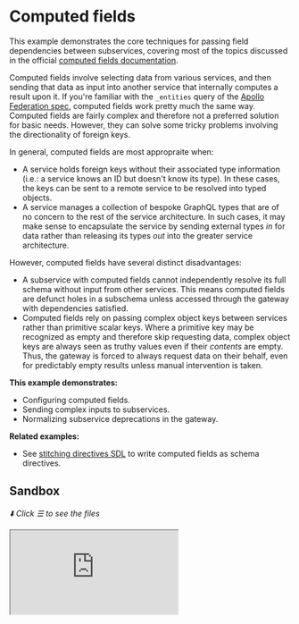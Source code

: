 # Computed fields

This example demonstrates the core techniques for passing field dependencies between subservices,
covering most of the topics discussed in the official
[computed fields documentation](/docs/approaches/type-merging#computed-fields).

Computed fields involve selecting data from various services, and then sending that data as input
into another service that internally computes a result upon it. If you're familiar with the
`_entities` query of the
[Apollo Federation spec](https://www.apollographql.com/docs/federation/federation-spec/#query_entities),
computed fields work pretty much the same way. Computed fields are fairly complex and therefore not
a preferred solution for basic needs. However, they can solve some tricky problems involving the
directionality of foreign keys.

In general, computed fields are most appropraite when:

- A service holds foreign keys without their associated type information (i.e.: a service knows an
  ID but doesn't know its type). In these cases, the keys can be sent to a remote service to be
  resolved into typed objects.
- A service manages a collection of bespoke GraphQL types that are of no concern to the rest of the
  service architecture. In such cases, it may make sense to encapsulate the service by sending
  external types _in_ for data rather than releasing its types _out_ into the greater service
  architecture.

However, computed fields have several distinct disadvantages:

- A subservice with computed fields cannot independently resolve its full schema without input from
  other services. This means computed fields are defunct holes in a subschema unless accessed
  through the gateway with dependencies satisfied.
- Computed fields rely on passing complex object keys between services rather than primitive scalar
  keys. Where a primitive key may be recognized as empty and therefore skip requesting data, complex
  object keys are always seen as truthy values even if their _contents_ are empty. Thus, the gateway
  is forced to always request data on their behalf, even for predictably empty results unless manual
  intervention is taken.

**This example demonstrates:**

- Configuring computed fields.
- Sending complex inputs to subservices.
- Normalizing subservice deprecations in the gateway.

**Related examples:**

- See [stitching directives SDL](/handbook/foundation/stitching-directives-sdl) to write computed
  fields as schema directives.

## Sandbox

_⬇️ Click ☰ to see the files_

<iframe
  src="https://codesandbox.io/embed/github/ardatan/schema-stitching/tree/master/examples/computed-fields?codemirror=1&fontsize=14&initialpath=/graphql&theme=dark"
  className="mt-6 w-full h-[500px] rounded-md"
  title="computed-fields"
  allow="geolocation; microphone; camera; midi; vr; accelerometer; gyroscope; payment; ambient-light-sensor; encrypted-media; usb"
  sandbox="allow-forms allow-modals allow-popups allow-presentation allow-same-origin allow-scripts"
/>

> You can also see the project on GitHub
> [here](https://github.com/ardatan/schema-stitching/tree/master/examples/computed-fields).

The following service is available for interactive queries:

- **Stitched gateway:** listening on 4000/graphql

For simplicity, all subservices in this example are run locally by the gateway server. You could
easily break out any subservice into a standalone remote server following the
[combining local and remote schemas](/handbook/foundation/combining-local-and-remote-schemas)
example.

## Summary

Visit the stitched gateway and try running the following query:

```graphql
query {
  products(upcs: [1, 2, 3, 4]) {
    name
    price
    category {
      name
    }
    metadata {
      __typename
      name
      ... on GeoLocation {
        name
        lat
        lon
      }
      ... on SportsTeam {
        location {
          name
          lat
          lon
        }
      }
      ... on TelevisionSeries {
        season
      }
    }
  }
}
```

The `category` and `metadata` associations come from the Metadata service, and are merged with
Products service data using computed fields (this configuration can also be written using
[schema directives](/handbook/foundation/stitching-directives-sdl)):

```js
merge: {
  Product: {
    fields: {
      category: { selectionSet: '{ categoryId }', computed: true },
      metadata: { selectionSet: '{ metadataIds }', computed: true },
    },
    fieldName: '_products',
    key: ({ categoryId, metadataIds }) => ({ categoryId, metadataIds }),
    argsFromKeys: (keys) => ({ keys }),
  }
}
```

In this pattern, the `category` and `metadata` fields each specify _field-level selection sets_ that
will only be collected from other services when their respective fields are requested. The
additional `computed` setting isolates these fields into a standalone schema that assures the fields
are always requested directly by the gateway with their dependencies provided. Together, the results
of these selection sets are built into an object key and sent off to the Metadata service to be
resolved into its version of the `Product` type.

_metadata schema:_

```graphql
type Product {
  category: Category # @computed(selectionSet: "{ categoryId }")
  metadata: [Metadata] # @computed(selectionSet: "{ metadataIds }")
}

input ProductKey {
  categoryId: ID
  metadataIds: [ID!]
}

type Query {
  _products(keys: [ProductKey!]!): [Product]!
}
```

### Resolving metadata

The `metadata` association is a pretty good candidate for computed fields.

Looking at the way associations are structured, the Products service holds metadata record IDs
without any associated type information. Therefore, the Products service must send these untyped IDs
over to the Metadata service to be resolved into type objects (this is inherently a shortcoming of
the data model&mdash;in a perfect solution, association data would be migrated over to the Metadata
service where both ID and type information is available).

Even if the Products service had all association data available though, there's still some merit in
having the Metadata service _internalize_ the `Product` type rather than _externalizing_ all of its
bespoke Metadata types. Encapsulation of concerns is a valid factor to weigh against implementation
complexity.

### Resolving category

The `catagory` association is needlessly complex using computed fields. It could just as easily use
a [basic foreign key pattern](/handbook/foundation/type-merging-single-records) in the Products
service, which would eliminate the unsightly `categoryId` field from its schema:

_products schema:_

```graphql
type Product {
  ...
  # categoryId: ID << remove this
  category: Category
}

type Category {
  id: ID!
}
```

### Deprecating subservice inconsistencies

One of the biggest shortcomings of computed fields is their inconsistency&mdash;they cannot be
resolved outside of gateway context where their dependencies are satisfied. If you also utilize the
subservice as a standalone GraphQL resource, then computed fields appear as defunct holes in its
schema.

An imperfect solution to this problem is to deprecate all computed fields in the subservice, and
then remove those deprecations in the gateway proxy layer. For example:

_metadata schema:_

```graphql
type Product {
  category: Category @deprecated(reason: "gateway access only")
  metadata: [Metadata] @deprecated(reason: "gateway access only")
}
```

_index.js:_

```js
import { stitchSchemas } from '@graphql-tools/stitch'
import { RemoveObjectFieldDeprecations } from '@graphql-tools/wrap'
import { metadataSchema } from './services/metadata'

stitchSchemas({
  subschemas: [
    {
      schema: metadataSchema,
      transforms: [new RemoveObjectFieldDeprecations('gateway access only')]
    }
  ]
})
```

The `RemoveObjectFieldDeprecations` transform will un-deprecate these fields within the gateway
schema. The subservice-level deprecations at least offer some insight as to why certain fields don't
work when accessed directly.

